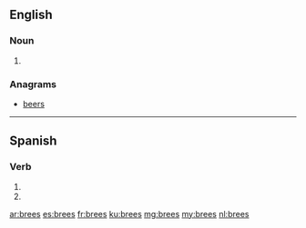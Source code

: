 ==English==

===Noun===
{{head|en|noun plural form}}

# {{plural of|bree|lang=en}}

===Anagrams===
* [[beers#English|beers]]

----

==Spanish==

===Verb===
{{es-verb-form}}

# {{es-verb form of|ending=ar|mood=imperative|sense=negative|pers=2|formal=no|number=singular|brear}}
# {{es-verb form of|ending=ar|mood=subjunctive|tense=present|pers=2|formal=no|number=singular|brear}}

[[ar:brees]]
[[es:brees]]
[[fr:brees]]
[[ku:brees]]
[[mg:brees]]
[[my:brees]]
[[nl:brees]]